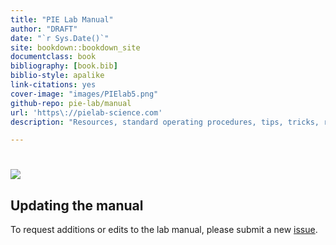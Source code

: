 ```yaml
--- 
title: "PIE Lab Manual"
author: "DRAFT"
date: "`r Sys.Date()`"
site: bookdown::bookdown_site
documentclass: book
bibliography: [book.bib]
biblio-style: apalike
link-citations: yes
cover-image: "images/PIElab5.png"
github-repo: pie-lab/manual
url: 'https\://pielab-science.com'
description: "Resources, standard operating procedures, tips, tricks, rules"

---
```


#  {-}

![](images/PIElab5.png)


## Updating the manual

To request additions or edits to the lab manual, please submit a new [issue](https://github.com/pie-lab/manual/issues). 
